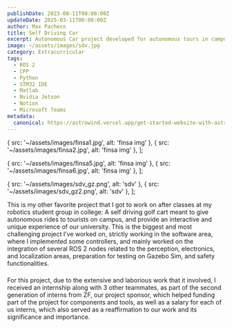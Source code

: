 ```yaml
---
publishDate: 2023-08-11T00:00:00Z
updateDate: 2025-03-11T00:00:00Z
author: Max Pacheco
title: Self Driving Car
excerpt: Autonomous Car project developed for autonomous tours in campus at Tec de Monterrey.
image: ~/assets/images/sdv.jpg
category: Extracurricular
tags:
  - ROS 2
  - CPP
  - Python
  - STM32 IDE
  - Matlab
  - Nvidia Jetson
  - Notion
  - Microsoft Teams
metadata:
  canonical: https://astrowind.vercel.app/get-started-website-with-astro-tailwind-css
---
```





  { src: '~/assets/images/finsa1.jpg', alt: 'finsa img' },
  { src: '~/assets/images/finsa2.jpg', alt: 'finsa img' },
];

  { src: '~/assets/images/finsa5.jpg', alt: 'finsa img' },
  { src: '~/assets/images/finsa6.jpg', alt: 'finsa img' },
];

  { src: '~/assets/images/sdv_gz.png', alt: 'sdv' },
  { src: '~/assets/images/sdv_gz2.png', alt: 'sdv' },
];



This is my other favorite project that I got to work on after classes at my robotics student group in college: A self driving golf cart meant to give autonomous rides to tourists on campus, and provide an interactive and unique experience of our university. This is the biggest and most challenging project I’ve worked on, strictly working in the software area, where I implemented some controllers, and mainly worked on the integration of several ROS 2 nodes related to the perception, electronics, and localization areas, preparation for testing on Gazebo Sim, and safety functionalities.

<YouTube id="euo4-gcYWNU" />

###

<VideoGrid videos={sdv_vids} columns="2" />
<ImageGrid images={sdv_demos} columns="2" />
<ImageGrid images={sdv_demos2} columns="1" />

For this project, due to the extensive and laborious work that it involved, I received an internship along with 3 other teammates, as part of the second generation of interns from ZF, our project sponsor, which helped funding part of the project for components and tools, as well as a salary for each of us interns, which also served as a reaffirmation to our work and its significance and importance.

<ImageGrid images={finsa_imgs0} columns="1" />
<ImageGrid images={finsa_imgs2} columns="2" />
<ImageGrid images={finsa_imgs1} columns="2" />
